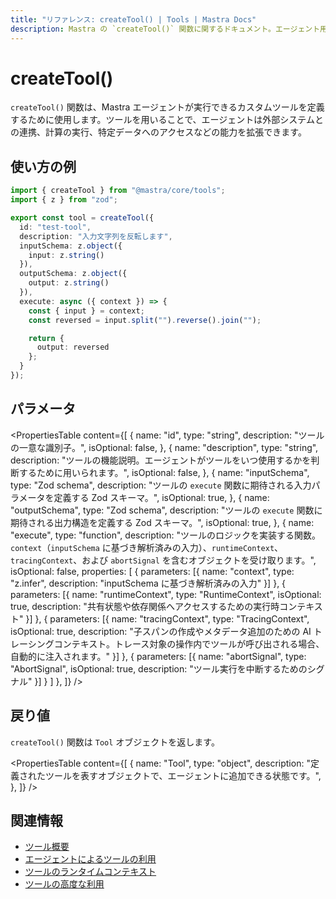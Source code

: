 ```yaml
---
title: "リファレンス: createTool() | Tools | Mastra Docs"
description: Mastra の `createTool()` 関数に関するドキュメント。エージェント用のカスタムツールを定義するために使用します。
---
```


# createTool()

`createTool()` 関数は、Mastra エージェントが実行できるカスタムツールを定義するために使用します。ツールを用いることで、エージェントは外部システムとの連携、計算の実行、特定データへのアクセスなどの能力を拡張できます。

## 使い方の例

```typescript filename="src/mastra/tools/reverse-tool.ts" showLineNumbers copy
import { createTool } from "@mastra/core/tools";
import { z } from "zod";

export const tool = createTool({
  id: "test-tool",
  description: "入力文字列を反転します",
  inputSchema: z.object({
    input: z.string()
  }),
  outputSchema: z.object({
    output: z.string()
  }),
  execute: async ({ context }) => {
    const { input } = context;
    const reversed = input.split("").reverse().join("");

    return {
      output: reversed
    };
  }
});
```


## パラメータ

<PropertiesTable
  content={[
    {
      name: "id",
      type: "string",
      description: "ツールの一意な識別子。",
      isOptional: false,
    },
    {
      name: "description",
      type: "string",
      description:
        "ツールの機能説明。エージェントがツールをいつ使用するかを判断するために用いられます。",
      isOptional: false,
    },
    {
      name: "inputSchema",
      type: "Zod schema",
      description:
        "ツールの `execute` 関数に期待される入力パラメータを定義する Zod スキーマ。",
      isOptional: true,
    },
    {
      name: "outputSchema",
      type: "Zod schema",
      description:
        "ツールの `execute` 関数に期待される出力構造を定義する Zod スキーマ。",
      isOptional: true,
    },
    {
      name: "execute",
      type: "function",
      description:
        "ツールのロジックを実装する関数。`context`（`inputSchema` に基づき解析済みの入力）、`runtimeContext`、`tracingContext`、および `abortSignal` を含むオブジェクトを受け取ります。",
      isOptional: false,
      properties: [
        {
          parameters: [{
            name: "context",
            type: "z.infer<TInput>",
            description: "inputSchema に基づき解析済みの入力"
          }]
        },
        {
          parameters: [{
            name: "runtimeContext",
            type: "RuntimeContext",
            isOptional: true,
            description: "共有状態や依存関係へアクセスするための実行時コンテキスト"
          }]
        },
        {
          parameters: [{
            name: "tracingContext",
            type: "TracingContext",
            isOptional: true,
            description: "子スパンの作成やメタデータ追加のための AI トレーシングコンテキスト。トレース対象の操作内でツールが呼び出される場合、自動的に注入されます。"
          }]
        },
        {
          parameters: [{
            name: "abortSignal",
            type: "AbortSignal",
            isOptional: true,
            description: "ツール実行を中断するためのシグナル"
          }]
        }
      ]
    },
  ]}
/>

## 戻り値

`createTool()` 関数は `Tool` オブジェクトを返します。

<PropertiesTable
  content={[
    {
      name: "Tool",
      type: "object",
      description:
        "定義されたツールを表すオブジェクトで、エージェントに追加できる状態です。",
    },
  ]}
/>

## 関連情報

- [ツール概要](/docs/tools-mcp/overview.mdx)
- [エージェントによるツールの利用](/docs/agents/using-tools-and-mcp.mdx)
- [ツールのランタイムコンテキスト](/docs/tools-mcp/overview.mdx#using-runtimecontext)
- [ツールの高度な利用](/docs/tools-mcp/advanced-usage.mdx)